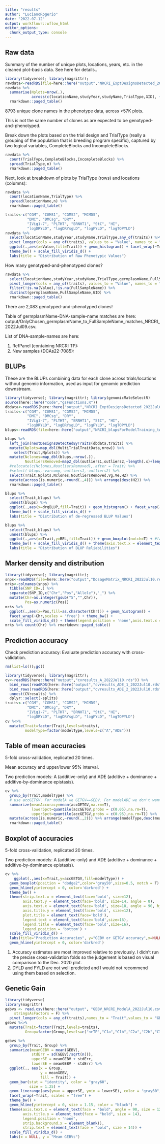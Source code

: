 ```yaml
---
title: "results"
author: "LucianoRogerio"
date: "2022-07-12"
output: workflowr::wflow_html
editor_options:
  chunk_output_type: console
---
```


## Raw data


Summary of the number of unique plots, locations, years, etc. in the cleaned plot-basis data. See here for details..


```r
library(tidyverse); library(magrittr); 
rawdata<-readRDS(file=here::here("output","NRCRI_ExptDesignsDetected_2022Jul09.rds"))
rawdata %>% 
  summarise(Nplots=nrow(.),
            across(c(locationName,studyYear,studyName,TrialType,GID), ~length(unique(.)),.names = "N_{.col}")) %>% 
  rmarkdown::paged_table()
```

8793 unique clone names in the phenotype data, across >57K plots.

This is not the same number of clones as are expected to be genotyped-and-phenotyped.

Break down the plots based on the trial design and TrialType (really a grouping of the population that is breeding program specific), captured by two logical variables, CompleteBlocks and IncompleteBlocks.

```r
rawdata %>% 
  count(TrialType,CompleteBlocks,IncompleteBlocks) %>% 
  spread(TrialType,n) %>% 
  rmarkdown::paged_table()
```

Next, look at breakdown of plots by TrialType (rows) and locations (columns):

```r
rawdata %>% 
  count(locationName,TrialType) %>% 
  spread(locationName,n) %>% 
  rmarkdown::paged_table()
```

```r
traits<-c("CGM", "CGMS1", "CGMS2", "MCMDS",
          "DMC", "DMCsg", "DRY",
          "IVig1-7", "PLTHT", "BRNHT1", "StC", "HI",
          "logDRYLD", "logDRYsgLD", "logFYLD", "logTOPYLD")
rawdata %>% 
  select(locationName,studyYear,studyName,TrialType,any_of(traits)) %>% 
  pivot_longer(cols = any_of(traits), values_to = "Value", names_to = "Trait") %>% 
  ggplot(.,aes(x=Value,fill=Trait)) + geom_histogram() + facet_wrap(~Trait, scales='free') + 
  theme_bw() + scale_fill_viridis_d() + 
  labs(title = "Distribution of Raw Phenotypic Values")
```

How many genotyped-and-phenotyped clones?

```r
rawdata %>% 
  select(locationName,studyYear,studyName,TrialType,germplasmName,FullSampleName,GID,any_of(traits)) %>% 
  pivot_longer(cols = any_of(traits), values_to = "Value", names_to = "Trait") %>%
  filter(!is.na(Value),!is.na(FullSampleName)) %>%
  distinct(germplasmName,FullSampleName,GID) %>% 
  rmarkdown::paged_table()
```
There are 2,083 genotyped-and-phenotyped clones!

Table of germplasmName-DNA-sample-name matches are here: output/OnlyChosen_germplasmName_to_FullSampleName_matches_NRCRI_2022Jul09.csv.

List of DNA-sample-names are here:

1. RefPanel (containing NRCRI TP):
2. New samples (DCAs22-7085):

## BLUPs

These are the BLUPs combining data for each clone across trials/locations without genomic information, used as input for genomic prediction downstream.

```r
library(tidyverse); library(magrittr); library(genomicMateSelectR)
source(here::here("code","gsFunctions.R"))
dbdata<-readRDS(here::here("output","NRCRI_ExptDesignsDetected_2022Jul09.rds"))
traits<-c("CGM", "CGMS1", "CGMS2", "MCMDS",
          "DMC", "DMCsg", "DRY",
          "IVig1-7", "PLTHT", "BRNHT1", "StC", "HI",
          "logDRYLD", "logDRYsgLD", "logFYLD", "logTOPYLD")
blups<-readRDS(file=here::here("output","NRCRI_blupsForModelTraining_twostage_asreml_2022Jul09.rds")) 

blups %>% 
  left_join(nestDesignsDetectedByTraits(dbdata,traits) %>% 
  mutate(Nplots=map_dbl(MultiTrialTraitData,nrow)) %>% 
    select(Trait,Nplots)) %>% 
  mutate(Nclones=map_dbl(blups,~nrow(.)),
         NoutliersRemoved=map2_dbl(outliers1,outliers2,~length(.x)+length(.y))) %>% 
  #relocate(c(Nclones,NoutliersRemoved),.after = Trait) %>% 
  #select(-blups,-varcomp,-outliers1,-outliers2) %>% 
  select(Trait,Nplots,Nclones,NoutliersRemoved,Vg,Ve,H2) %>% 
  mutate(across(is.numeric,~round(.,4))) %>% arrange(desc(H2)) %>% 
  rmarkdown::paged_table()

blups %>% 
  select(Trait,blups) %>% 
  unnest(blups) %>% 
  ggplot(.,aes(x=drgBLUP,fill=Trait)) + geom_histogram() + facet_wrap(~Trait, scales='free') + 
  theme_bw() + scale_fill_viridis_d() + 
  labs(title = "Distribution of de-regressed BLUP Values")

blups %>% 
  select(Trait,blups) %>% 
  unnest(blups) %>% 
  ggplot(.,aes(x=Trait,y=REL,fill=Trait)) + geom_boxplot(notch=T) + #facet_wrap(~Trait, scales='free') + 
  theme_bw() + scale_fill_viridis_d() + theme(axis.text.x = element_text(angle=90)) +
  labs(title = "Distribution of BLUP Reliabilities")
```

## Marker density and distribution

```r
library(tidyverse); library(magrittr);
snps<-readRDS(file=here::here("output","DosageMatrix_NRCRI_2022Jul10.rds"))
mrks<-colnames(snps) %>% 
  tibble(SNP_ID=.) %>% 
  separate(SNP_ID,c("Chr","Pos","Allele"),"_") %>% 
  mutate(Chr=as.integer(gsub("S","",Chr)),
         Pos=as.numeric(Pos))
mrks %>% 
  ggplot(.,aes(x=Pos,fill=as.character(Chr))) + geom_histogram() + 
  facet_wrap(~Chr,scales = 'free') + theme_bw() + 
  scale_fill_viridis_d() + theme(legend.position = 'none',axis.text.x = element_text(angle=90))
mrks %>% count(Chr) %>% rmarkdown::paged_table()

```

## Prediction accuracy

Check prediction accuracy: Evaluate prediction accuracy with cross-validation.

```r
rm(list=ls());gc()

library(tidyverse); library(magrittr); 
cv<-readRDS(here::here("output","cvresults_A_2022Jul10.rds")) %>% 
  bind_rows(readRDS(here::here("output","cvresults_ADE_1_2022Jul10.rds"))) %>% 
  bind_rows(readRDS(here::here("output","cvresults_ADE_2_2022Jul10.rds"))) %>% 
  unnest(CVresults) %>% 
  dplyr::select(-splits)
traits<-c("CGM", "CGMS1", "CGMS2", "MCMDS",
          "DMC", "DMCsg", "DRY",
          "IVig1-7", "PLTHT", "BRNHT1", "StC", "HI",
          "logDRYLD", "logDRYsgLD", "logFYLD", "logTOPYLD")
cv %<>% 
  mutate(Trait=factor(Trait,levels=traits),
         modelType=factor(modelType,levels=c("A","ADE")))
```


## Table of mean accuracies


5-fold cross-validation, replicated 20 times.

Mean accuracy and upper/lower 95% interval.

Two prediction models: A (additive-only) and ADE (additive + dominance + additive-by-dominance epistasis).

```r
cv %>% 
  group_by(Trait,modelType) %>% 
  # use accGETGV. For modelA we GETGV==GEBV. For modelADE we don't want GEBV, just GETGV.
  summarize(meanAccuracy=mean(accGETGV,na.rm=T),
            lower5pct=quantile(accGETGV,probs = c(0.05),na.rm=T),
            upper5pct=quantile(accGETGV,probs = c(0.95),na.rm=T)) %>% 
  mutate(across(is.numeric,~round(.,2))) %>% arrange(modelType,desc(meanAccuracy)) %>% 
  rmarkdown::paged_table()
```

## Boxplot of accuracies


5-fold cross-validation, replicated 20 times.

Two prediction models: A (additive-only) and ADE (additive + dominance + additive-by-dominance epistasis).


```r
cv %>% 
    ggplot(.,aes(x=Trait,y=accGETGV,fill=modelType)) + 
  geom_boxplot(position = "dodge2",color='gray50',size=0.5, notch = T) + 
  geom_hline(yintercept = 0, color='darkred') + 
  theme_bw() + 
  theme(strip.text.x = element_text(face='bold', size=12),
        axis.text.y = element_text(face='bold', size=14, angle = 0),
        axis.text.x = element_text(face='bold', size=18, angle = 90, hjust = 1),
        axis.title.y = element_text(face='bold', size=12),
        plot.title = element_text(face='bold'),
        legend.text = element_text(face='bold',size=16),
        legend.title = element_text(face='bold',size=16),
        legend.position = 'bottom') + 
  scale_fill_viridis_d() + 
  labs(title="Prediction Accuracies", y="GEBV or GETGV accuracy",x=NULL) +
  geom_hline(yintercept = 0, color='darkred')
```

1. Accuracy estimates are most improved relative to previously. I didn’t run the precise cross-validation folds so the judgement is based on visual comparison to the Dec. 2020 plot.
2. DYLD and FYLD are not well predicted and I would not recommend using them based on selection.


## Genetic Gain

```r
library(tidyverse)
library(magrittr)
gebvs <- read.csv(here::here("output", "GEBV_NRCRI_ModelA_2022Jul10.csv"), 
    stringsAsFactors = F) %>% 
  pivot_longer(cols = any_of(traits),names_to = "Trait",values_to = "GEBV")
gebvs %<>% 
  mutate(Trait=factor(Trait,levels=traits),
         Group=factor(Group,levels=c("nrTP","C1a","C1b","C2a","C2b","C3a","C3b", "C4a")))

gebvs %>% 
  group_by(Trait, Group) %>% 
  summarize(meanGEBV = mean(GEBV), 
            stdErr = sd(GEBV)/sqrt(n()), 
            upperSE = meanGEBV + stdErr, 
            lowerSE = meanGEBV - stdErr) %>% 
  ggplot(., aes(x = Group, 
                y = meanGEBV, 
                fill = Trait)) + 
  geom_bar(stat = "identity", color = "gray60", 
           size = 1.25) + 
  geom_linerange(aes(ymax = upperSE, ymin = lowerSE), color = "gray60", size = 1.25) + 
  facet_wrap(~Trait, scales = "free") + 
  theme_bw() + 
  geom_hline(yintercept = 0, size = 1.15, color = "black") + 
  theme(axis.text.x = element_text(face = "bold", angle = 90, size = 12), 
        axis.title.y = element_text(face = "bold", size = 14), 
        legend.position = "none", 
        strip.background.x = element_blank(), 
        strip.text = element_text(face = "bold", size = 14)) + 
  scale_fill_viridis_d() + 
  labs(x = NULL, y = "Mean GEBVs")
```

